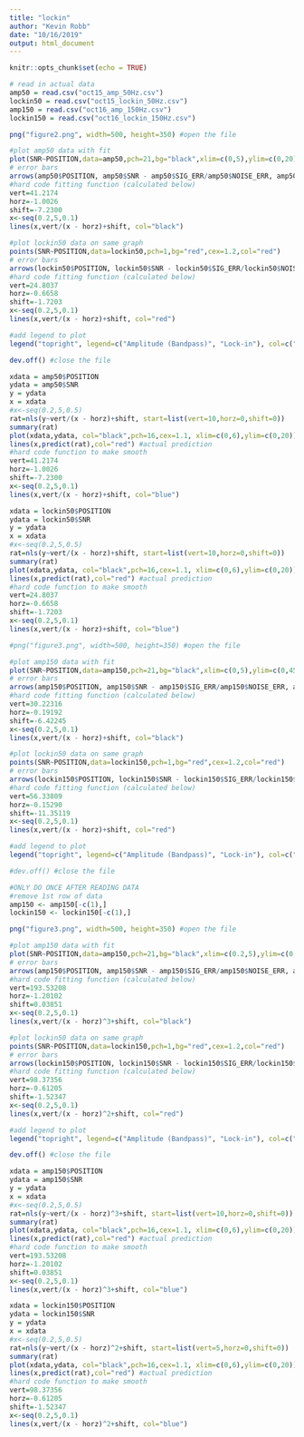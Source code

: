 ---
title: "lockin"
author: "Kevin Robb"
date: "10/16/2019"
output: html_document
---

```{r setup, include=FALSE}
knitr::opts_chunk$set(echo = TRUE)
```

```{r readdata}
# read in actual data
amp50 = read.csv("oct15_amp_50Hz.csv")
lockin50 = read.csv("oct15_lockin_50Hz.csv")
amp150 = read.csv("oct16_amp_150Hz.csv")
lockin150 = read.csv("oct16_lockin_150Hz.csv")
```

```{r amp50_vs_lockin50}
png("figure2.png", width=500, height=350) #open the file

#plot amp50 data with fit
plot(SNR~POSITION,data=amp50,pch=21,bg="black",xlim=c(0,5),ylim=c(0,20),cex=1.2,ylab="Signal-to-Noise Ratio",xlab="LED Position (cm)")
# error bars
arrows(amp50$POSITION, amp50$SNR - amp50$SIG_ERR/amp50$NOISE_ERR, amp50$POSITION, amp50$SNR + amp50$SIG_ERR/amp50$NOISE_ERR, length=0.05, angle=90, code=3)
#hard code fitting function (calculated below)
vert=41.2174
horz=-1.0026
shift=-7.2300
x<-seq(0.2,5,0.1)
lines(x,vert/(x - horz)+shift, col="black")

#plot lockin50 data on same graph
points(SNR~POSITION,data=lockin50,pch=1,bg="red",cex=1.2,col="red")
# error bars
arrows(lockin50$POSITION, lockin50$SNR - lockin50$SIG_ERR/lockin50$NOISE_ERR, lockin50$POSITION, lockin50$SNR + lockin50$SIG_ERR/lockin50$NOISE_ERR, length=0.05, angle=90, code=3, col="red")
#hard code fitting function (calculated below)
vert=24.8037 
horz=-0.6658
shift=-1.7203
x<-seq(0.2,5,0.1)
lines(x,vert/(x - horz)+shift, col="red")

#add legend to plot
legend("topright", legend=c("Amplitude (Bandpass)", "Lock-in"), col=c("black", "red"), pch = c(16,1), cex=1.2) #lty=1:2

dev.off() #close the file
```

```{r fit_amp50}
xdata = amp50$POSITION
ydata = amp50$SNR
y = ydata
x = xdata
#x<-seq(0.2,5,0.5)
rat=nls(y~vert/(x - horz)+shift, start=list(vert=10,horz=0,shift=0))
summary(rat)
plot(xdata,ydata, col="black",pch=16,cex=1.1, xlim=c(0,6),ylim=c(0,20))
lines(x,predict(rat),col="red") #actual prediction
#hard code function to make smooth
vert=41.2174
horz=-1.0026
shift=-7.2300
x<-seq(0.2,5,0.1)
lines(x,vert/(x - horz)+shift, col="blue")
```

```{r fit_lockin50}
xdata = lockin50$POSITION
ydata = lockin50$SNR
y = ydata
x = xdata
#x<-seq(0.2,5,0.5)
rat=nls(y~vert/(x - horz)+shift, start=list(vert=10,horz=0,shift=0))
summary(rat)
plot(xdata,ydata, col="black",pch=16,cex=1.1, xlim=c(0,6),ylim=c(0,20))
lines(x,predict(rat),col="red") #actual prediction
#hard code function to make smooth
vert=24.8037 
horz=-0.6658
shift=-1.7203
x<-seq(0.2,5,0.1)
lines(x,vert/(x - horz)+shift, col="blue")
```

```{r amp150_vs_lockin150_rational}
#png("figure3.png", width=500, height=350) #open the file

#plot amp150 data with fit
plot(SNR~POSITION,data=amp150,pch=21,bg="black",xlim=c(0,5),ylim=c(0,45),cex=1.2,ylab="Signal-to-Noise Ratio",xlab="LED Position (cm)")
# error bars
arrows(amp150$POSITION, amp150$SNR - amp150$SIG_ERR/amp150$NOISE_ERR, amp150$POSITION, amp150$SNR + amp150$SIG_ERR/amp150$NOISE_ERR, length=0.05, angle=90, code=3)
#hard code fitting function (calculated below)
vert=30.22316
horz=-0.19192
shift=-6.42245
x<-seq(0.2,5,0.1)
lines(x,vert/(x - horz)+shift, col="black")

#plot lockin50 data on same graph
points(SNR~POSITION,data=lockin150,pch=1,bg="red",cex=1.2,col="red")
# error bars
arrows(lockin150$POSITION, lockin150$SNR - lockin150$SIG_ERR/lockin150$NOISE_ERR, lockin150$POSITION, lockin150$SNR + lockin150$SIG_ERR/lockin150$NOISE_ERR, length=0.05, angle=90, code=3, col="red")
#hard code fitting function (calculated below)
vert=56.33809
horz=-0.15290
shift=-11.35119
x<-seq(0.2,5,0.1)
lines(x,vert/(x - horz)+shift, col="red")

#add legend to plot
legend("topright", legend=c("Amplitude (Bandpass)", "Lock-in"), col=c("black", "red"), pch = c(16,1), cex=1.2) #lty=1:2

#dev.off() #close the file
```

```{r remove1stPoint}
#ONLY DO ONCE AFTER READING DATA
#remove 1st row of data
amp150 <- amp150[-c(1),]
lockin150 <- lockin150[-c(1),]
```


```{r amp150_vs_lockin150}
png("figure3.png", width=500, height=350) #open the file

#plot amp150 data with fit
plot(SNR~POSITION,data=amp150,pch=21,bg="black",xlim=c(0.2,5),ylim=c(0,80),cex=1.2,ylab="Signal-to-Noise Ratio",xlab="LED Position (cm)")
# error bars
arrows(amp150$POSITION, amp150$SNR - amp150$SIG_ERR/amp150$NOISE_ERR, amp150$POSITION, amp150$SNR + amp150$SIG_ERR/amp150$NOISE_ERR, length=0.05, angle=90, code=3)
#hard code fitting function (calculated below)
vert=193.53208 
horz=-1.20102
shift=0.03851
x<-seq(0.2,5,0.1)
lines(x,vert/(x - horz)^3+shift, col="black")

#plot lockin50 data on same graph
points(SNR~POSITION,data=lockin150,pch=1,bg="red",cex=1.2,col="red")
# error bars
arrows(lockin150$POSITION, lockin150$SNR - lockin150$SIG_ERR/lockin150$NOISE_ERR, lockin150$POSITION, lockin150$SNR + lockin150$SIG_ERR/lockin150$NOISE_ERR, length=0.05, angle=90, code=3, col="red")
#hard code fitting function (calculated below)
vert=98.37356 
horz=-0.61205
shift=-1.52347 
x<-seq(0.2,5,0.1)
lines(x,vert/(x - horz)^2+shift, col="red")

#add legend to plot
legend("topright", legend=c("Amplitude (Bandpass)", "Lock-in"), col=c("black", "red"), pch = c(16,1), cex=1.2) #lty=1:2

dev.off() #close the file
```

```{r fit_amp150}
xdata = amp150$POSITION
ydata = amp150$SNR
y = ydata
x = xdata
#x<-seq(0.2,5,0.5)
rat=nls(y~vert/(x - horz)^3+shift, start=list(vert=10,horz=0,shift=0))
summary(rat)
plot(xdata,ydata, col="black",pch=16,cex=1.1, xlim=c(0,6),ylim=c(0,20))
lines(x,predict(rat),col="red") #actual prediction
#hard code function to make smooth
vert=193.53208
horz=-1.20102
shift=0.03851
x<-seq(0.2,5,0.1)
lines(x,vert/(x - horz)^3+shift, col="blue")
```

```{r fit_lockin150}
xdata = lockin150$POSITION
ydata = lockin150$SNR
y = ydata
x = xdata
#x<-seq(0.2,5,0.5)
rat=nls(y~vert/(x - horz)^2+shift, start=list(vert=5,horz=0,shift=0))
summary(rat)
plot(xdata,ydata, col="black",pch=16,cex=1.1, xlim=c(0,6),ylim=c(0,20))
lines(x,predict(rat),col="red") #actual prediction
#hard code function to make smooth
vert=98.37356 
horz=-0.61205
shift=-1.52347 
x<-seq(0.2,5,0.1)
lines(x,vert/(x - horz)^2+shift, col="blue")
```


